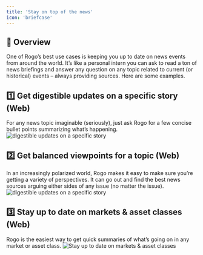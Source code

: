 ```yaml
---
title: 'Stay on top of the news'
icon: 'briefcase'
---
```


## 🤖 Overview
One of Rogo’s best use cases is keeping you up to date on news events from around the world. It’s like a personal intern you can ask to read a ton of news briefings and answer any question on any topic related to current (or historical) events – always providing sources. Here are some examples.

## 1️⃣ Get digestible updates on a specific story (Web)
For any news topic imaginable (seriously), just ask Rogo for a few concise bullet points summarizing what’s happening.
<img
	className="block dark:hidden"
	src="/images/use-case-3-1.png"
	alt="digestible updates on a specific story"
/>

## 2️⃣ Get balanced viewpoints for a topic (Web)
In an increasingly polarized world, Rogo makes it easy to make sure you’re getting a variety of perspectives. It can go out and find the best news sources arguing either sides of any issue (no matter the issue).
<img
	className="block dark:hidden"
	src="/images/use-case-3-2.png"
	alt="digestible updates on a specific story"
/>

## 3️⃣ Stay up to date on markets & asset classes (Web)
Rogo is the easiest way to get quick summaries of what’s going on in any market or asset class.
<img
	className="block dark:hidden"
	src="/images/use-case-3-3.png"
	alt="Stay up to date on markets & asset classes"
/>